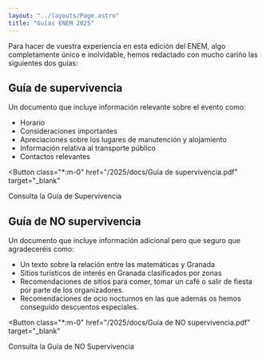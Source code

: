 ```yaml
---
layout: "../layouts/Page.astro"
title: "Guías ENEM 2025"
---
```



Para hacer de vuestra experiencia en esta edición del ENEM, algo completamente
único e inolvidable, hemos redactado con mucho cariño las siguientes dos guías:

## Guía de supervivencia

Un documento que incluye información relevante sobre el evento como:

- Horario
- Consideraciones importantes
- Apreciaciones sobre los lugares de manutención y alojamiento
- Información relativa al transporte público
- Contactos relevantes

<Button
  class="*:m-0"
  href="/2025/docs/Guía de supervivencia.pdf"
  target="_blank"
>
  Consulta la Guía de Supervivencia
</Button>

## Guía de NO supervivencia

Un documento que incluye información adicional pero que seguro que agradeceréis
como:

- Un texto sobre la relación entre las matemáticas y Granada
- Sitios turísticos de interés en Granada clasificados por zonas
- Recomendaciones de sitios para comer, tomar un café o salir de fiesta por
  parte de los organizadores.
- Recomendaciones de ocio nocturnos en las que además os hemos conseguido
  descuentos especiales.

<Button
  class="*:m-0"
  href="/2025/docs/Guía de NO supervivencia.pdf"
  target="_blank"
>
  Consulta la Guía de NO Supervivencia
</Button>
